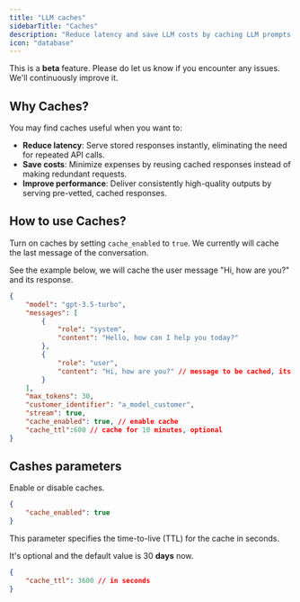 ```yaml
---
title: "LLM caches"
sidebarTitle: "Caches"
description: "Reduce latency and save LLM costs by caching LLM prompts and responses."
icon: "database"
---
```

<Note> This is a **beta** feature. Please do let us know if you encounter any issues. We'll continuously improve it.</Note>
## Why Caches?
You may find caches useful when you want to:
- **Reduce latency**: Serve stored responses instantly, eliminating the need for repeated API calls.
- **Save costs**: Minimize expenses by reusing cached responses instead of making redundant requests.
- **Improve performance**: Deliver consistently high-quality outputs by serving pre-vetted, cached responses.

## How to use Caches?
Turn on caches by setting `cache_enabled` to `true`. We currently will cache the last message of the conversation. 

See the example below, we will cache the user message "Hi, how are you?" and its response.
```json
{
    "model": "gpt-3.5-turbo",
    "messages": [
        {
            "role": "system",
            "content": "Hello, how can I help you today?"
        },
        {
            "role": "user",
            "content": "Hi, how are you?" // message to be cached, its response will be cached as well
        }
    ],
    "max_tokens": 30,
    "customer_identifier": "a_model_customer",
    "stream": true,
    "cache_enabled": true, // enable cache
    "cache_ttl":600 // cache for 10 minutes, optional
}
```
## Cashes parameters

<ParamField path="cache_enabled" type="boolean">
Enable or disable caches.

```json
{
    "cache_enabled": true
}
```
</ParamField>

<ParamField path="cache_ttl" type="number">
This parameter specifies the time-to-live (TTL) for the cache in seconds. 

<Note>It's optional and the default value is 30 **days** now.</Note>
```json
{
    "cache_ttl": 3600 // in seconds
}
```
</ParamField>